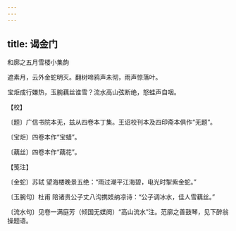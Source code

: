 ```yaml
---
---
---
```

title: 谒金门
---



和廓之五月雪楼小集韵





遮素月，云外金蛇明灭。翻树啼鸦声未彻，雨声惊落叶。

宝炬成行嫌热，玉腕藕丝谁雪？流水高山弦断绝，怒蛙声自咽。





【校】


〔题〕广信书院本无，兹从四卷本丁集。王诏校刊本及四印斋本俱作“无题”。

〔宝炬〕四卷本作“宝蜡”。

〔藕丝〕四卷本作“藕花”。





【笺注】


〔金蛇〕苏轼 望海楼晚景五绝：“雨过潮平江海碧，电光时掣紫金蛇。”

〔玉腕句〕杜甫 陪诸贵公子丈八沟携妓纳凉诗：“公子调冰水，佳人雪藕丝。”

〔流水句〕见卷一满庭芳（倾国无媒阕）“高山流水”注。范廓之善鼓琴，见下醉翁操题语。